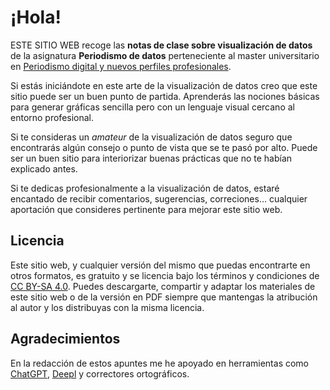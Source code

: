 # ¡Hola! {.unnumbered}

ESTE SITIO WEB recoge las **notas de clase sobre visualización de datos** de la asignatura **Periodismo de datos** perteneciente al master universitario en [Periodismo digital y nuevos perfiles profesionales](https://www.urjc.es/master/3023-periodismo-digital-y-nuevos-perfiles-profesionales).

Si estás iniciándote en este arte de la visualización de datos creo que este sitio puede ser un buen punto de partida. Aprenderás las nociones básicas para generar gráficas sencilla pero con un lenguaje visual cercano al entorno profesional.

Si te consideras un *amateur* de la visualización de datos seguro que encontrarás algún consejo o punto de vista que se te pasó por alto. Puede ser un buen sitio para interiorizar buenas prácticas que no te habían explicado antes.

Si te dedicas profesionalmente a la visualización de datos, estaré encantado de recibir comentarios, sugerencias, correciones... cualquier aportación que consideres pertinente para mejorar este sitio web.

## Licencia {.unnumbered}

Este sitio web, y cualquier versión del mismo que puedas encontrarte en otros formatos, es gratuito y se licencia bajo los términos y condiciones de [CC BY-SA 4.0](https://creativecommons.org/licenses/by-sa/4.0/deed.es). Puedes descargarte, compartir y adaptar los materiales de este sitio web o de la versión en PDF siempre que mantengas la atribución al autor y los distribuyas con la misma licencia.

## Agradecimientos {.unnumbered}

En la redacción de estos apuntes me he apoyado en herramientas como [ChatGPT](https://chatgpt.com/), [Deepl](https://www.deepl.com) y correctores ortográficos.
